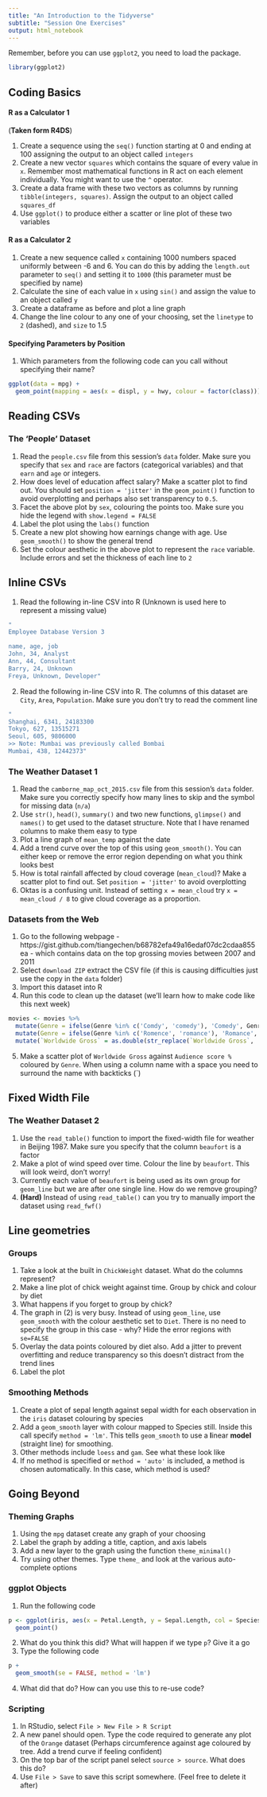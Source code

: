```yaml
---
title: "An Introduction to the Tidyverse"
subtitle: "Session One Exercises"
output: html_notebook
---
```


Remember, before you can use `ggplot2`, you need to load the package.

```r
library(ggplot2)
```


## Coding Basics

#### R as a Calculator 1

(**Taken form R4DS**)

1. Create a sequence using the `seq()` function starting at 0 and ending at 100 assigning the output to an object called `integers`
2. Create a new vector `squares` which contains the square of every value in `x`. Remember most mathematical functions in R act on each element individually. You might want to use the `^` operator.
3. Create a data frame with these two vectors as columns by running `tibble(integers, squares)`. Assign the output to an object called `squares_df`
4. Use `ggplot()` to produce either a scatter or line plot of these two variables

#### R as a Calculator 2

1. Create a new sequence called `x` containing 1000 numbers spaced uniformly between -6 and 6. You can do this by adding the `length.out` parameter to `seq()` and setting it to `1000` (this parameter must be specified by name)
2. Calculate the sine of each value in `x` using `sin()` and assign the value to an object called `y`
3. Create a dataframe as before and plot a line graph
4. Change the line colour to any one of your choosing, set the `linetype` to `2` (dashed), and `size` to 1.5

#### Specifying Parameters by Position

1. Which parameters from the following code can you call without specifying their name? 

```r
ggplot(data = mpg) +
  geom_point(mapping = aes(x = displ, y = hwy, colour = factor(class)))
```

## Reading CSVs

### The 'People' Dataset

1. Read the `people.csv` file from this session's `data` folder. Make sure you specify that `sex` and `race` are factors (categorical variables) and that `earn` and `age` or integers.
2. How does level of education affect salary? Make a scatter plot to find out. You should set `position = 'jitter'` in the `geom_point()` function to avoid overplotting and perhaps also set transparency to `0.5`.
3. Facet the above plot by `sex`, colouring the points too. Make sure you hide the legend with `show.legend = FALSE`
4. Label the plot using the `labs()` function
5. Create a new plot showing how earnings change with age. Use `geom_smooth()` to show the general trend 
6. Set the colour aesthetic in the above plot to represent the `race` variable. Include errors and set the thickness of each line to `2`

## Inline CSVs

1. Read the following in-line CSV into R (Unknown is used here to represent a missing value)

```r
"
Employee Database Version 3

name, age, job
John, 34, Analyst
Ann, 44, Consultant
Barry, 24, Unknown
Freya, Unknown, Developer"
```

2. Read the following in-line CSV into R. The columns of this dataset are `City`, `Area`, `Population`. Make sure you don't try to read the comment line

```r
"
Shanghai, 6341, 24183300
Tokyo, 627, 13515271
Seoul, 605, 9806000
>> Note: Mumbai was previously called Bombai
Mumbai, 438, 12442373"
```

### The Weather Dataset 1

1. Read the `camborne_map_oct_2015.csv` file from this session's `data` folder. Make sure you correctly specify how many lines to skip and the symbol for missing data (`n/a`)
2. Use `str()`, `head()`, `summary()` and two new functions, `glimpse()` and `names()` to get used to the dataset structure. Note that I have renamed columns to make them easy to type
3. Plot a line graph of `mean_temp` against the date
4. Add a trend curve over the top of this using `geom_smooth()`. You can either keep or remove the error region depending on what you think looks best
5. How is total rainfall affected by cloud coverage (`mean_cloud`)? Make a scatter plot to find out. Set `position = 'jitter'` to avoid overplotting
6. Oktas is a confusing unit. Instead of setting `x = mean_cloud` try `x = mean_cloud / 8` to give cloud coverage as a proportion.

### Datasets from the Web

1. Go to the following webpage - https://gist.github.com/tiangechen/b68782efa49a16edaf07dc2cdaa855ea - which contains data on the top grossing movies between 2007 and 2011
2. Select `download ZIP` extract the CSV file (if this is causing difficulties just use the copy in the `data` folder)
3. Import this dataset into R
4. Run this code to clean up the dataset (we'll learn how to make code like this next week)

```r
movies <- movies %>%
  mutate(Genre = ifelse(Genre %in% c('Comdy', 'comedy'), 'Comedy', Genre)) %>%
  mutate(Genre = ifelse(Genre %in% c('Romence', 'romance'), 'Romance', Genre)) %>%
  mutate(`Worldwide Gross` = as.double(str_replace(`Worldwide Gross`, '\\$', '')))
```

5. Make a scatter plot of `Worldwide Gross` against `Audience score %` coloured by `Genre`. When using a column name with a space you need to surround the name with backticks (\`)

## Fixed Width File

### The Weather Dataset 2

1. Use the `read_table()` function to import the fixed-width file for weather in Beijing 1987. Make sure you specify that the column `beaufort` is a factor
2. Make a plot of wind speed over time. Colour the line by `beaufort`. This will look weird, don't worry!
3. Currently each value of `beaufort` is being used as its own group for `geom_line` but we are after one single line. How do we remove grouping?
4. **(Hard)** Instead of using `read_table()` can you try to manually import the dataset using `read_fwf()`

## Line geometries

### Groups

1. Take a look at the built in `ChickWeight` dataset. What do the columns represent?
2. Make a line plot of chick weight against time. Group by chick and colour by diet
3. What happens if you forget to group by chick?
4. The graph in (2) is very busy. Instead of using `geom_line`, use `geom_smooth` with the colour aesthetic set to `Diet`. There is no need to specify the group in this case - why? Hide the error regions with `se=FALSE`
5. Overlay the data points coloured by diet also. Add a jitter to prevent overfitting and reduce transparency so this doesn't distract from the trend lines
6. Label the plot

### Smoothing Methods

1. Create a plot of sepal length against sepal width for each observation in the `iris` dataset colouring by species
2. Add a `geom_smooth` layer with colour mapped to Species still. Inside this call specify `method = 'lm'`. This tells `geom_smooth` to use a **l**inear **model** (straight line) for smoothing.
3. Other methods include `loess` and `gam`. See what these look like
4. If no method is specified or `method = 'auto'` is included, a method is chosen automatically. In this case, which method is used?

## Going Beyond

### Theming Graphs

1. Using the `mpg` dataset create any graph of your choosing
2. Label the graph by adding a title, caption, and axis labels
3. Add a new layer to the graph using the function `theme_minimal()`
4. Try using other themes. Type `theme_` and look at the various auto-complete options

### ggplot Objects

1. Run the following code

```r
p <- ggplot(iris, aes(x = Petal.Length, y = Sepal.Length, col = Species)) +
  geom_point()
```

2. What do you think this did? What will happen if we type `p`? Give it a go
3. Type the following code

```r
p +
  geom_smooth(se = FALSE, method = 'lm')
```

4. What did that do? How can you use this to re-use code?

### Scripting

1. In RStudio, select `File > New File > R Script`
2. A new panel should open. Type the code required to generate any plot of the `Orange` dataset (Perhaps circumference against age coloured by tree. Add a trend curve if feeling confident)
3. On the top bar of the script panel select `source > source`. What does this do? 
4. Use `File > Save` to save this script somewhere. (Feel free to delete it after)


